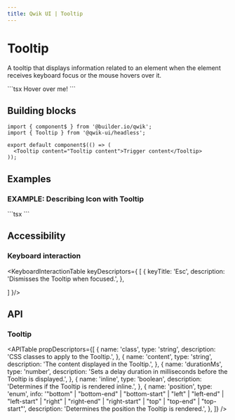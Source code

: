 ```yaml
---
title: Qwik UI | Tooltip
---
```



<StatusBanner status={statusByComponent.headless.Tooltip} />

# Tooltip

A tooltip that displays information related to an element when the element receives keyboard focus or the mouse hovers over it.

<MainExample>
  ```tsx
  <Tooltip content="I'm a tooltip!" class="rounded-xl bg-slate-200 p-4 dark:bg-gray-900">
    Hover over me!
  </Tooltip>
  ```
</MainExample>

## Building blocks

```tsx
import { component$ } from '@builder.io/qwik';
import { Tooltip } from '@qwik-ui/headless';

export default component$(() => (
  <Tooltip content="Tooltip content">Trigger content</Tooltip>
));
```

## Examples

### EXAMPLE: Describing Icon with Tooltip

<Example1>
  ```tsx
  <Tooltip
    content="Clicking this icon takes you to Qwik UI's GitHub repository!"
    class="rounded-xl bg-slate-200 p-4 dark:bg-gray-900"
  >
    <a href="https://github.com/qwikifiers/qwik-ui" class="mx-auto">
      <GitHubIcon />
    </a>
  </Tooltip>
  ```
</Example1>

## Accessibility

### Keyboard interaction

<KeyboardInteractionTable keyDescriptors={
  [
    {
      keyTitle: 'Esc',
      description: 'Dismisses the Tooltip when focused.',
    },

]
}/>

## API

### Tooltip

<APITable
  propDescriptors={[
    {
      name: 'class',
      type: 'string',
      description: 'CSS classes to apply to the Tooltip.',
    },
    {
      name: 'content',
      type: 'string',
      description: 'The content displayed in the Tooltip.',
    },
    {
      name: 'durationMs',
      type: 'number',
      description:
        'Sets a delay duration in milliseconds before the Tooltip is displayed.',
    },
    {
      name: 'inline',
      type: 'boolean',
      description: 'Determines if the Tooltip is rendered inline.',
    },
    {
      name: 'position',
      type: 'enum',
      info: '"bottom" | "bottom-end" | "bottom-start" | "left" | "left-end" | "left-start" | "right" | "right-end" | "right-start" | "top" | "top-end" | "top-start"',
      description: 'Determines the position the Tooltip is rendered.',
    },
  ]}
/>
